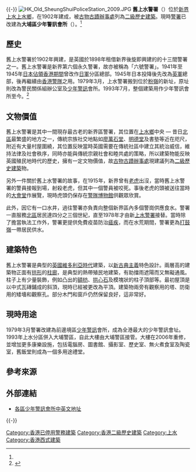 {{refimprove|time=2022-03-08}}{{-}}
[[File:HK_Old_SheungShuiPoliceStation_2009.JPG|thumb]]
'''舊上水警署'''（{{lang-en|Old Sheung Shui Police Station}}）位於[[新界|新界]][[上水|上水]][[上水鄉|上水鄉]]，在1902年建成，被[[古物古蹟辦事處|古物古蹟辦事處]]列為[[二級歷史建築|二級歷史建築]]。現時[[警署|警署]]已改建為'''大埔區少年警訊會所'''（{{lang-en|Tai Po District Junior Police Call Clubhouse}}）。<ref name="古蹟周遊樂2017"/>{{rp|26}}

==歷史==
舊上水警署於1902年興建，是英國於1898年租借新界後旋即興建的的十三間警署之一。舊上水警署是新界第六個永久警署，故亦被稱為「六號警署」。1941年至1945年[[香港日治時期|日本佔領香港期間]]曾改作[[日軍|日軍]]分區總部。1945年日本投降後先改為[[英軍|英軍]]總部，後再繼續由[[香港警隊|香港警隊]]之用。1979年3月，上水警署搬到位於[[粉嶺|粉嶺]]的新址，原址則改為警民關係組辦公室及[[少年警訊|少年警訊]]會所。1993年7月，整個建築用作少年警訊會所至今。<ref name="古蹟周遊樂2017">{{citation|title=古蹟周遊樂2017|work=[[發展局|發展局]]文物保育專員辦事處|accessdate=2019-04-24|date=2017-09}}</ref>{{rp|26}}

==文物價值==
舊上水警署是其中一間現存最古老的新界區警署，其位置在[[上水鄉|上水鄉]]中央 — 昔日[[北區_(香港)|北區]]最繁盛的地方之一，傳統宗族社交地點如[[廖萬石堂|廖萬石堂]]、[[明德堂|明德堂]]及書塾等近在咫尺，附近有大量村屋圍繞，其位置反映當時英國需要在傳統社區中建立其統治威信，維持法律及社會秩序，同時亦能與傳統宗親社會和睦共處的策略，所以建築物能反映英國殖民地時代的歷史，擁有一定文物價值，故[[古物古蹟辦事處|古物古蹟辦事處]]現建議列為[[二級歷史建築|二級歷史建築]]物。

另外一件關於舊上水警署的故事，在1915年，新界曾有[[老虎|老虎]]出沒，當時舊上水警署的警員接報到場，射殺老虎，但其中一個警員被咬死。事後老虎的頭被送往當時的[[舊香港大會堂|大會堂]]作展覽，現時虎頭仍保存在[[警隊博物館|警隊博物館]]供觀眾欣賞。

此外，因它有一口水井，過往警署亦負責向整個新界區內多個警崗供應食水。警署一直服務[[北區_(香港)|北區]]居民達四分之三個世紀，直至1978年才由新[[上水警署|上水警署]]接替。當時除了擔當執法工作外，警署更提供免費疫苗防治[[瘧疾|瘧疾]]，而在水荒期間，警署更為[[打鼓嶺_(北區)|打鼓嶺]]一帶居民供水。

==建築特色==
舊上水警署是典型的[[英國|英國]][[維多利亞時代|維多利亞時代]]建築，以[[新古典主義|新古典主義]]特色設計。兩層高的建築物正面有[[拱形|拱形]]的[[柱廊|柱廊]]，是典型的熱帶殖民地建築，有助擋雨遮陽而又無礙通風。柱子上有少量裝飾，例如凸出的[[額枋|額枋]]、[[拱心石|拱心石]]及模塊狀的柱子頂部等。最初屋頂是以中式瓦磚鋪成的斜頂，現時已經被更改為平頂。建築物兩旁有觀察用的塔、防衛用的矮墻和觀察孔。部分木門和窗戶仍然保留良好，這非常好。

==現時用途==
1979年3月警署改建為前邊境區[[少年警訊|少年警訊]]會所，成為全港最大的少年警訊會址。1993年上水分區併入大埔警區，自此大樓由大埔警區接管。大樓在2006年重修，並增加更多康樂設施，包括電腦房、圖書館、攝影室、歷史室、無火煮食室及陶瓷室，舊飯堂則成為一個多用途禮堂。

==參考來源==
{{reflist}}

==外部連結==
{{commonscat|Old Sheung Shui Police Station}}
* [https://web.archive.org/web/20090404130359/http://www.hkpjpc.org.hk/19.htm 各區少年警訊會所中英文地址]

{{-}}
{{香港二級歷史建築}}

[[Category:香港已停用警務建築|Category:香港已停用警務建築]]
[[Category:香港二級歷史建築|Category:香港二級歷史建築]]
[[Category:上水|Category:上水]]
[[Category:香港西式建築|Category:香港西式建築]]